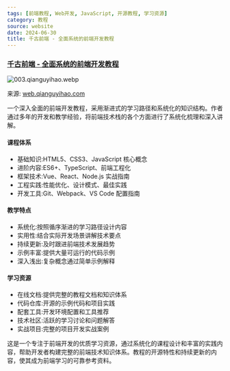 ```yaml
---
tags: [前端教程, Web开发, JavaScript, 开源教程, 学习资源]
category: 教程
source: website
date: 2024-06-30
title: 千古前端 - 全面系统的前端开发教程
---
```


### [千古前端 - 全面系统的前端开发教程](https://web.qianguyihao.com/)

![003.qianguyihao.webp](https://img.mengpeng.tech/i/2024/11/24/6742f9ae723c5.webp)

来源: [web.qianguyihao.com](https://web.qianguyihao.com/)

一个深入全面的前端开发教程，采用渐进式的学习路径和系统化的知识结构。作者通过多年的开发和教学经验，将前端技术栈的各个方面进行了系统化梳理和深入讲解。

#### 课程体系
- 基础知识:HTML5、CSS3、JavaScript 核心概念
- 进阶内容:ES6+、TypeScript、前端工程化
- 框架技术:Vue、React、Node.js 实战指南
- 工程实践:性能优化、设计模式、最佳实践
- 开发工具:Git、Webpack、VS Code 配置指南

#### 教学特点
- 系统化:按照循序渐进的学习路径设计内容
- 实用性:结合实际开发场景讲解技术要点
- 持续更新:及时跟进前端技术发展趋势
- 示例丰富:提供大量可运行的代码示例
- 深入浅出:复杂概念通过简单示例解释

#### 学习资源
- 在线文档:提供完整的教程文档和知识体系
- 代码仓库:开源的示例代码和项目实践
- 配套工具:开发环境配置和工具推荐
- 技术社区:活跃的学习讨论和问题解答
- 实战项目:完整的项目开发实战案例

这是一个专注于前端开发的优质学习资源，通过系统化的课程设计和丰富的实践内容，帮助开发者构建完整的前端技术知识体系。教程的开源特性和持续更新的内容，使其成为前端学习的可靠参考资料。